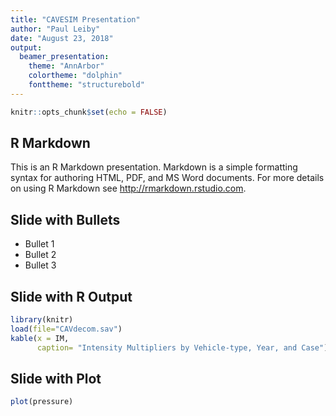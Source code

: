 ```yaml
---
title: "CAVESIM Presentation"
author: "Paul Leiby"
date: "August 23, 2018"
output:
  beamer_presentation:
    theme: "AnnArbor"
    colortheme: "dolphin"
    fonttheme: "structurebold"
---
```


```r
knitr::opts_chunk$set(echo = FALSE)
```

## R Markdown

This is an R Markdown presentation. Markdown is a simple formatting syntax for authoring HTML, PDF, and MS Word documents. For more details on using R Markdown see <http://rmarkdown.rstudio.com>.



## Slide with Bullets

- Bullet 1
- Bullet 2
- Bullet 3

## Slide with R Output

```r
library(knitr)
load(file="CAVdecom.sav")
kable(x = IM, 
      caption= "Intensity Multipliers by Vehicle-type, Year, and Case")
```

## Slide with Plot

```r
plot(pressure)
```

